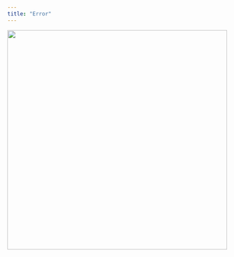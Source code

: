 ```yaml
---
title: "Error"
---
```



![](images/funny-error-404-background-design_1167-219.avif){fig-alt="404 error page not found" fig-align="center" width="500"}
